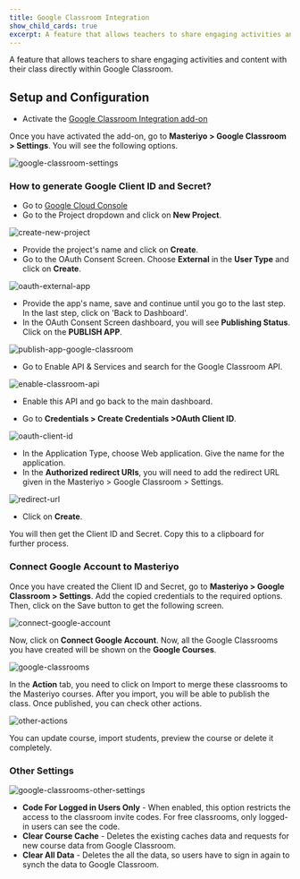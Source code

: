 ```yaml
---
title: Google Classroom Integration
show_child_cards: true
excerpt: A feature that allows teachers to share engaging activities and content with their class directly within Google Classroom.
---
```


A feature that allows teachers to share engaging activities and content with their class directly within Google Classroom.

## Setup and Configuration

- Activate the [Google Classroom Integration add-on](https://docs.masteriyo.com/premium-addons/activate-masteriyo-premium-addons)

Once you have activated the add-on, go to **Masteriyo > Google Classroom > Settings**. You will see the following options.

![google-classroom-settings](https://github.com/Masteriyo/masteriyo-docs/assets/75772539/8aa882db-6ec2-487f-be60-11c69c9725e8)

### How to generate Google Client ID and Secret?

- Go to [Google Cloud Console](https://console.cloud.google.com/)
- Go to the Project dropdown and click on **New Project**.

![create-new-project](https://github.com/Masteriyo/masteriyo-docs/assets/75772539/bfc43b78-b3a7-4707-8997-11807add2402)

- Provide the project's name and click on **Create**.
- Go to the OAuth Consent Screen. Choose **External** in the **User Type** and click on **Create**.

![oauth-external-app](https://github.com/Masteriyo/masteriyo-docs/assets/75772539/c71ad29d-ea4c-4095-850d-9e3435f05a35)

- Provide the app's name, save and continue until you go to the last step. In the last step, click on 'Back to Dashboard'.
- In the OAuth Consent Screen dashboard, you will see **Publishing Status**. Click on the **PUBLISH APP**.

![publish-app-google-classroom](https://github.com/Masteriyo/masteriyo-docs/assets/75772539/de768e49-07e1-4566-970b-eb4beb15b9f6)

- Go to Enable API & Services and search for the Google Classroom API.

![enable-classroom-api](https://github.com/Masteriyo/masteriyo-docs/assets/75772539/8d19d402-5d2a-4e00-98c6-e1e9a7eab1ac)

- Enable this API and go back to the main dashboard.

- Go to **Credentials > Create Credentials >OAuth Client ID**.

![oauth-client-id](https://github.com/Masteriyo/masteriyo-docs/assets/75772539/704545e9-d5be-433b-aaac-201c293129ef)

- In the Application Type, choose Web application. Give the name for the application.
- In the **Authorized redirect URIs**, you will need to add the redirect URL given in the Masteriyo > Google Classroom > Settings.

![redirect-url](https://github.com/Masteriyo/masteriyo-docs/assets/75772539/df0d94a4-848d-463a-8b72-8ab027674644)

- Click on **Create**.

You will then get the Client ID and Secret. Copy this to a clipboard for further process.

### Connect Google Account to Masteriyo

Once you have created the Client ID and Secret, go to **Masteriyo > Google Classroom > Settings**. Add the copied credentials to the required options. Then, click on the Save button to get the following screen.

![connect-google-account](https://github.com/Masteriyo/masteriyo-docs/assets/75772539/37d4bc76-7f90-45a7-8f23-e27394331288)

Now, click on **Connect Google Account**. Now, all the Google Classrooms you have created will be shown on the **Google Courses**.

![google-classrooms](https://github.com/Masteriyo/masteriyo-docs/assets/75772539/041419d9-b7a6-4de0-a741-25f8e224ac65)

In the **Action** tab, you need to click on Import to merge these classrooms to the Masteriyo courses. After you import, you will be able to publish the class. Once published, you can check other actions.

![other-actions](https://github.com/Masteriyo/masteriyo-docs/assets/75772539/7a52f58d-ff29-4d9b-b01c-e62b766a115d)

You can update course, import students, preview the course or delete it completely.

### Other Settings

![google-classrooms-other-settings](https://github.com/Masteriyo/masteriyo-docs/assets/75772539/4630b572-1839-4977-9cd5-f5123bf96e2a)

- **Code For Logged in Users Only** - When enabled, this option restricts the access to the classroom invite codes. For free classrooms, only logged-in users can see the code.
- **Clear Course Cache** - Deletes the existing caches data and requests for new course data from Google Classroom.
- **Clear All Data** - Deletes the all the data, so users have to sign in again to synch the data to Google Classroom.
